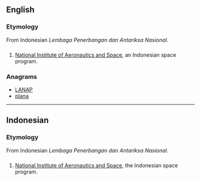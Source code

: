 {{also|lapan|läpän}}
==English==

===Etymology===
From Indonesian ''Lembaga Penerbangan dan Antariksa Nasional''.

==={{initialism-old|en}}===
{{en-initialism}}

# [[w:National Institute of Aeronautics and Space|National Institute of Aeronautics and Space]], an Indonesian space program.

===Anagrams===
* [[LANAP#English|LANAP]]
* [[plana#English|plana]]

----

==Indonesian==

===Etymology===
From Indonesian ''Lembaga Penerbangan dan Antariksa Nasional''.

==={{initialism-old|id}}===
{{head|id|initialism}}

# [[w:National Institute of Aeronautics and Space|National Institute of Aeronautics and Space]], the Indonesian space program.